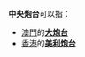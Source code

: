 '''中央炮台'''可以指：

*[[澳門|澳門]]的'''[[大炮台|大炮台]]'''
*[[香港|香港]]的'''[[美利炮台|美利炮台]]'''

{{disambig|Cat=四字建築物消歧義}}